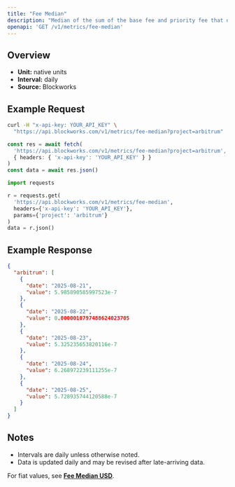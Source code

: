 ```yaml
---
title: "Fee Median"
description: "Median of the sum of the base fee and priority fee that day in native chain token"
openapi: 'GET /v1/metrics/fee-median'
---
```


## Overview

- **Unit:** native units
- **Interval:** daily
- **Source:** Blockworks

## Example Request

<CodeGroup>

```bash cURL
curl -H "x-api-key: YOUR_API_KEY" \
  "https://api.blockworks.com/v1/metrics/fee-median?project=arbitrum"
```

```typescript TypeScript
const res = await fetch(
  'https://api.blockworks.com/v1/metrics/fee-median?project=arbitrum',
  { headers: { 'x-api-key': 'YOUR_API_KEY' } }
)
const data = await res.json()
```

```python Python
import requests

r = requests.get(
  'https://api.blockworks.com/v1/metrics/fee-median',
  headers={'x-api-key': 'YOUR_API_KEY'},
  params={'project': 'arbitrum'}
)
data = r.json()
```

</CodeGroup>

## Example Response

```json
{
  "arbitrum": [
    {
      "date": "2025-08-21",
      "value": 5.985890585997523e-7
    },
    {
      "date": "2025-08-22",
      "value": 0.0000010797488624023705
    },
    {
      "date": "2025-08-23",
      "value": 5.325235653820116e-7
    },
    {
      "date": "2025-08-24",
      "value": 6.268972239111255e-7
    },
    {
      "date": "2025-08-25",
      "value": 5.728935744120588e-7
    }
  ]
}
```

## Notes
- Intervals are daily unless otherwise noted.
- Data is updated daily and may be revised after late-arriving data.


<Note>For fiat values, see **[Fee Median USD](./fee-median-usd)**.</Note>